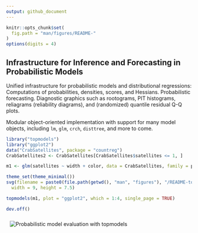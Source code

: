 ```yaml
---
output: github_document
---
```


<!-- README.md is generated from README.Rmd. Please edit that file and run rmarkdown::render("README.Rmd") -->

```r
knitr::opts_chunk$set(
  fig.path = "man/figures/README-"
)
options(digits = 4)
```

## Infrastructure for Inference and Forecasting in Probabilistic Models

Unified infrastructure for probabilistic models and distributional regressions:
Computations of probabilities, densities, scores, and Hessians.
Probabilistic forecasting. Diagnostic graphics such as rootograms, PIT histograms,
reliagrams (reliability diagrams), and (randomized) quantile residual Q-Q plots.

Modular object-oriented implementation with support for many model objects, including
`lm`, `glm`, `crch`, `disttree`, and more to come.

```r
library("topmodels")
library("ggplot2")
data("CrabSatellites", package = "countreg")
CrabSatellites2 <- CrabSatellites[CrabSatellites$satellites <= 1, ]

m1 <- glm(satellites ~ width + color, data = CrabSatellites, family = poisson)

theme_set(theme_minimal())
svg(filename = paste0(file.path(getwd(), "man", "figures"), "/README-topmodels.svg"),
  width = 9, height = 7.5)

topmodels(m1, plot = "ggplot2", which = 1:4, single_page = TRUE)

dev.off()
```

<img alt="Probabilistic model evaluation with topmodels" src="man/figures/README-topmodels.svg" style="border:10px solid transparent">
